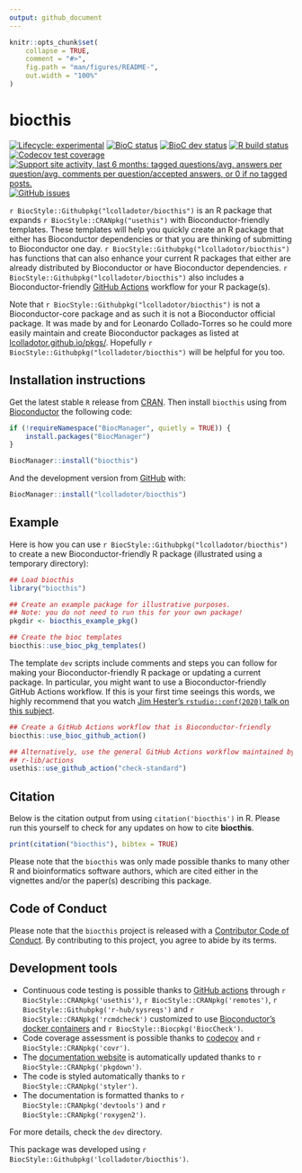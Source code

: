 ```yaml
---
output: github_document
---
```


<!-- README.md is generated from README.Rmd. Please edit that file -->

```r
knitr::opts_chunk$set(
    collapse = TRUE,
    comment = "#>",
    fig.path = "man/figures/README-",
    out.width = "100%"
)
```

# biocthis

<!-- badges: start -->
[![Lifecycle: experimental](https://img.shields.io/badge/lifecycle-experimental-orange.svg)](https://www.tidyverse.org/lifecycle/#experimental)
[![BioC status](http://www.bioconductor.org/shields/build/release/bioc/biocthis.svg)](https://bioconductor.org/checkResults/release/bioc-LATEST/biocthis)
[![BioC dev status](http://www.bioconductor.org/shields/build/devel/bioc/biocthis.svg)](https://bioconductor.org/checkResults/devel/bioc-LATEST/biocthis)
[![R build status](https://github.com/lcolladotor/biocthis/workflows/R-CMD-check-bioc/badge.svg)](https://github.com/lcolladotor/biocthis/actions)
[![Codecov test coverage](https://codecov.io/gh/lcolladotor/biocthis/branch/master/graph/badge.svg)](https://codecov.io/gh/lcolladotor/biocthis?branch=master)
[![Support site activity, last 6 months: tagged questions/avg. answers per question/avg. comments per question/accepted answers, or 0 if no tagged posts.](http://www.bioconductor.org/shields/posts/biocthis.svg)](https://support.bioconductor.org/t/biocthis/)
[![GitHub issues](https://img.shields.io/github/issues/lcolladotor/biocthis)](https://github.com/lcolladotor/biocthis/issues)
<!-- badges: end -->

`r BiocStyle::Githubpkg("lcolladotor/biocthis")` is an R package that expands `r BiocStyle::CRANpkg("usethis")` with Bioconductor-friendly templates. These templates will help you quickly create an R package that either has Bioconductor dependencies or that you are thinking of submitting to Bioconductor one day. `r BiocStyle::Githubpkg("lcolladotor/biocthis")`  has functions that can also enhance your current R packages that either are already distributed by Bioconductor or have Bioconductor dependencies. `r BiocStyle::Githubpkg("lcolladotor/biocthis")` also includes a Bioconductor-friendly [GitHub Actions](https://github.com/features/actions) workflow for your R package(s).

Note that `r BiocStyle::Githubpkg("lcolladotor/biocthis")` is not a Bioconductor-core package and as such it is not a Bioconductor official package. It was made by and for Leonardo Collado-Torres so he could more easily maintain and create Bioconductor packages as listed at [lcolladotor.github.io/pkgs/](https://lcolladotor.github.io/pkgs/). Hopefully `r BiocStyle::Githubpkg("lcolladotor/biocthis")`  will be helpful for you too.

## Installation instructions

Get the latest stable `R` release from [CRAN](http://cran.r-project.org/). Then install `biocthis` using from [Bioconductor](http://bioconductor.org/) the following code:

```r
if (!requireNamespace("BiocManager", quietly = TRUE)) {
    install.packages("BiocManager")
}

BiocManager::install("biocthis")
```

And the development version from [GitHub](https://github.com/) with:

```r
BiocManager::install("lcolladotor/biocthis")
```

## Example

Here is how you can use `r BiocStyle::Githubpkg("lcolladotor/biocthis")` to create a new Bioconductor-friendly R package (illustrated using a temporary directory):

```r
## Load biocthis
library("biocthis")

## Create an example package for illustrative purposes.
## Note: you do not need to run this for your own package!
pkgdir <- biocthis_example_pkg()

## Create the bioc templates
biocthis::use_bioc_pkg_templates()
```

The template `dev` scripts include comments and steps you can follow for making your Bioconductor-friendly R package or updating a current package. In particular, you might
want to use a Bioconductor-friendly GitHub Actions workflow. If this is your first time seeings this words, we highly recommend that you watch [Jim Hester's `rstudio::conf(2020)` talk on this subject](https://www.jimhester.com/talk/2020-rsc-github-actions/).

```r
## Create a GitHub Actions workflow that is Bioconductor-friendly
biocthis::use_bioc_github_action()
```

```r
## Alternatively, use the general GitHub Actions workflow maintained by
## r-lib/actions
usethis::use_github_action("check-standard")
```


## Citation

Below is the citation output from using `citation('biocthis')` in R. Please
run this yourself to check for any updates on how to cite __biocthis__.

```r
print(citation("biocthis"), bibtex = TRUE)
```

Please note that the `biocthis` was only made possible thanks to many other R and bioinformatics software authors, which are cited either in the vignettes and/or the paper(s) describing this package.

## Code of Conduct

Please note that the `biocthis` project is released with a [Contributor Code of Conduct](https://contributor-covenant.org/version/2/0/CODE_OF_CONDUCT.html). By contributing to this project, you agree to abide by its terms.

## Development tools

* Continuous code testing is possible thanks to [GitHub actions](https://www.tidyverse.org/blog/2020/04/usethis-1-6-0/)  through `r BiocStyle::CRANpkg('usethis')`, `r BiocStyle::CRANpkg('remotes')`, `r BiocStyle::Githubpkg('r-hub/sysreqs')` and `r BiocStyle::CRANpkg('rcmdcheck')` customized to use [Bioconductor's docker containers](https://www.bioconductor.org/help/docker/) and `r BiocStyle::Biocpkg('BiocCheck')`.
* Code coverage assessment is possible thanks to [codecov](https://codecov.io/gh) and `r BiocStyle::CRANpkg('covr')`.
* The [documentation website](http://lcolladotor.github.io/biocthis) is automatically updated thanks to `r BiocStyle::CRANpkg('pkgdown')`.
* The code is styled automatically thanks to `r BiocStyle::CRANpkg('styler')`.
* The documentation is formatted thanks to `r BiocStyle::CRANpkg('devtools')` and `r BiocStyle::CRANpkg('roxygen2')`.

For more details, check the `dev` directory.

This package was developed using `r BiocStyle::Githubpkg('lcolladotor/biocthis')`.


